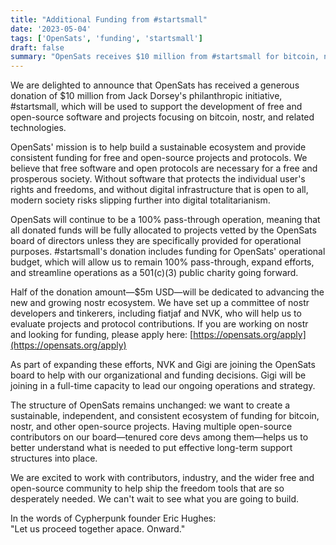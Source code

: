 ```yaml
---
title: "Additional Funding from #startsmall"
date: '2023-05-04'
tags: ['OpenSats', 'funding', 'startsmall']
draft: false
summary: "OpenSats receives $10 million from #startsmall for bitcoin, nostr, and related FLOSS development."
---
```


We are delighted to announce that OpenSats has received a generous donation of
$10 million from Jack Dorsey's philanthropic initiative, #startsmall, which will
be used to support the development of free and open-source software and projects
focusing on bitcoin, nostr, and related technologies.

OpenSats' mission is to help build a sustainable ecosystem and provide
consistent funding for free and open-source projects and protocols. We believe
that free software and open protocols are necessary for a free and prosperous
society. Without software that protects the individual user's rights and
freedoms, and without digital infrastructure that is open to all, modern society
risks slipping further into digital totalitarianism.

OpenSats will continue to be a 100% pass-through operation, meaning that all
donated funds will be fully allocated to projects vetted by the OpenSats board
of directors unless they are specifically provided for operational purposes.
#startsmall's donation includes funding for OpenSats' operational budget, which
will allow us to remain 100% pass-through, expand efforts, and streamline
operations as a 501(c)(3) public charity going forward.

Half of the donation amount—$5m USD—will be dedicated to advancing the new and
growing nostr ecosystem. We have set up a committee of nostr developers and
tinkerers, including fiatjaf and NVK, who will help us to evaluate projects and
protocol contributions. If you are working on nostr and looking for funding,
please apply here: [https://opensats.org/apply](https://opensats.org/apply)

As part of expanding these efforts, NVK and Gigi are joining the OpenSats board
to help with our organizational and funding decisions. Gigi will be joining in a
full-time capacity to lead our ongoing operations and strategy.

The structure of OpenSats remains unchanged: we want to create a sustainable,
independent, and consistent ecosystem of funding for bitcoin, nostr, and other
open-source projects. Having multiple open-source contributors on our
board—tenured core devs among them—helps us to better understand what is needed
to put effective long-term support structures into place.

We are excited to work with contributors, industry, and the wider free and
open-source community to help ship the freedom tools that are so desperately
needed. We can't wait to see what you are going to build.

In the words of Cypherpunk founder Eric Hughes:  
"Let us proceed together apace. Onward."
